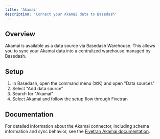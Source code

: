 ```yaml
---
title: 'Akamai'
description: 'Connect your Akamai data to Basedash'
---
```


## Overview

Akamai is available as a data source via Basedash Warehouse. This allows you to sync your Akamai data into a centralized warehouse managed by Basedash.

## Setup

1. In Basedash, open the command menu (⌘K) and open "Data sources"
2. Select "Add data source"
3. Search for "Akamai"
4. Select Akamai and follow the setup flow through Fivetran

## Documentation

For detailed information about the Akamai connector, including schema information and sync behavior, see the [Fivetran Akamai documentation](https://fivetran.com/docs/connectors/applications/akamai).
